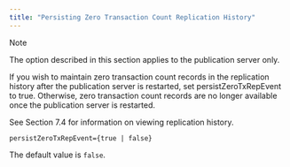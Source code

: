 ```yaml
---
title: "Persisting Zero Transaction Count Replication History"
---
```


<div id="persisting_zero_txn_replication_hist" class="registered_link"></div>


<div class="note">

<div class="title">

Note

</div>

The option described in this section applies to the publication server only.

</div>

If you wish to maintain zero transaction count records in the replication history after the publication server is restarted, set persistZeroTxRepEvent to true. Otherwise, zero transaction count records are no longer available once the publication server is restarted.

See Section 7.4 for information on viewing replication history.

`persistZeroTxRepEvent={true | false}`

The default value is `false`.
